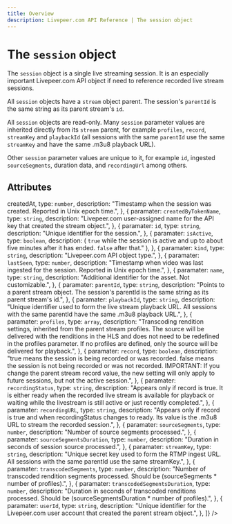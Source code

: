 ```yaml
---
title: Overview
description: Livepeer.com API Reference | The session object
---
```


# The `session` object

The `session` object is a single live streaming session. It is an especially
important Livepeer.com API object if need to reference recorded live stream
sessions.

All `session` objects have a `stream` object parent. The session's `parentId` is
the same string as its parent stream's `id`.

All `session` objects are read-only. Many `session` parameter values are
inherited directly from its `stream` parent, for example `profiles`, `record`,
`streamKey` and `playbackId` (all sessions with the same `parentId` use the same
`streamKey` and have the same .m3u8 playback URL).

Other `session` parameter values are unique to it, for example `id`, ingested
`sourceSegments`, duration data, and `recordingUrl` among others.

## Attributes

<Table
  data={[
    {
      paramater: <code>createdAt</code>,
      type: <code>number</code>,
      description:
        "Timestamp when the session was created. Reported in Unix epoch time.",
    },
    {
      paramater: <code>createdByTokenName</code>,
      type: <code>string</code>,
      description:
        "Livepeer.com user-assigned name for the API key that created the stream object.",
    },
    {
      paramater: <code>id</code>,
      type: <code>string</code>,
      description: "Unique identifier for the session.",
    },
    {
      paramater: <code>isActive</code>,
      type: <code>boolean</code>,
      description: (
        <span>
          <code>true</code> while the session is active and up to about five
          minutes after it has ended. <code>false</code> after that."
        </span>
      ),
    },
    {
      paramater: <code>kind</code>,
      type: <code>string</code>,
      description: "Livepeer.com API object type.",
    },
    {
      paramater: <code>lastSeen</code>,
      type: <code>number</code>,
      description:
        "Timestamp when video was last ingested for the session. Reported in Unix epoch time.",
    },
    {
      paramater: <code>name</code>,
      type: <code>string</code>,
      description: "Additional identifier for the asset. Not customizable.",
    },
    {
      paramater: <code>parentId</code>,
      type: <code>string</code>,
      description:
        "Points to a parent stream object. The session's parentId is the same string as its parent stream's id.",
    },
    {
      paramater: <code>playbackId</code>,
      type: <code>string</code>,
      description:
        "Unique identifier used to form the live stream playback URL. All sessions with the same parentId have the same .m3u8 playback URL.",
    },
    {
      paramater: <code>profiles</code>,
      type: <code>array</code>,
      description:
        "Transcoding rendition settings, inherited from the parent stream profiles. The source will be delivered with the renditions in the HLS and does not need to be redefined in the profiles parameter. If no profiles are defined, only the source will be delivered for playback.",
    },
    {
      paramater: <code>record</code>,
      type: <code>boolean</code>,
      description:
        "true means the session is being recorded or was recorded. false means the session is not being recorded or was not recorded. IMPORTANT: If you change the parent stream record value, the new setting will only apply to future sessions, but not the active session.",
    },
    {
      paramater: <code>recordingStatus</code>,
      type: <code>string</code>,
      description:
        "Appears only if record is true. It is either ready when the recorded live stream is available for playback or waiting while the livestream is still active or just recently completed.",
    },
    {
      paramater: <code>recordingURL</code>,
      type: <code>string</code>,
      description:
        "Appears only if record is true and when recordingStatus changes to ready. Its value is the .m3u8 URL to stream the recorded session.",
    },
    {
      paramater: <code>sourceSegments</code>,
      type: <code>number</code>,
      description: "Number of source segments processed.",
    },
    {
      paramater: <code>sourceSegmentsDuration</code>,
      type: <code>number</code>,
      description: "Duration in seconds of session source processed.",
    },
    {
      paramater: <code>streamKey</code>,
      type: <code>string</code>,
      description:
        "Unique secret key used to form the RTMP ingest URL. All sessions with the same parentId use the same streamKey.",
    },
    {
      paramater: <code>transcodedSegments</code>,
      type: <code>number</code>,
      description:
        "Number of transcoded rendition segments processed. Should be (sourceSegments * number of profiles).",
    },
    {
      paramater: <code>transcodedSegmentsDuration</code>,
      type: <code>number</code>,
      description:
        "Duration in seconds of transcoded renditions processed. Should be (sourceSegmentsDuration * number of profiles).",
    },
    {
      paramater: <code>userId</code>,
      type: <code>string</code>,
      description:
        "Unique identifier for the Livepeer.com user account that created the parent stream object.",
    },
  ]}
/>
